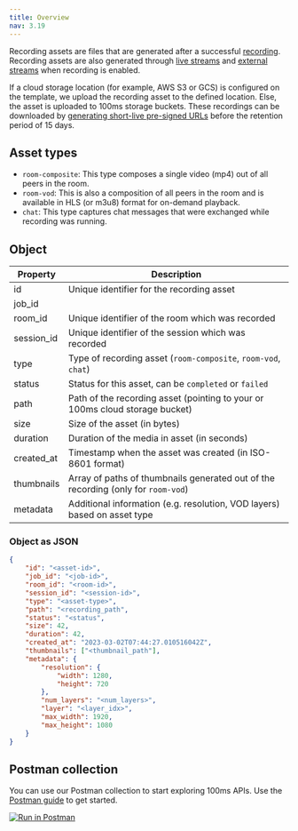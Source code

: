 ```yaml
---
title: Overview
nav: 3.19
---
```


Recording assets are files that are generated after a successful [recording](../recordings/overview). Recording assets are also generated through [live streams](../live-streams/overview) and [external streams](../external-streams/overview) when recording is enabled.

If a cloud storage location (for example, AWS S3 or GCS) is configured on the template, we upload the recording asset to the defined location. Else, the asset is uploaded to 100ms storage buckets. These recordings can be downloaded by [generating short-live pre-signed URLs](./get-presigned-url) before the retention period of 15 days.

<EndpointRequest title="https://api.100ms.live/v2/recording-assets" />

## Asset types

* `room-composite`: This type composes a single video (mp4) out of all peers in the room.
* `room-vod`: This is also a composition of all peers in the room and is available in HLS (or m3u8) format for on-demand playback.
* `chat`: This type captures chat messages that were exchanged while recording was running.

## Object

| Property   | Description                                      |
|------------|--------------------------------------------------|
| id         | Unique identifier for the recording asset        |
| job_id     |         |
| room_id    | Unique identifier of the room which was recorded |
| session_id | Unique identifier of the session which was recorded |
| type      | Type of recording asset (`room-composite`, `room-vod`, `chat`) |
| status    | Status for this asset, can be `completed` or `failed` |
| path      | Path of the recording asset (pointing to your or 100ms cloud storage bucket) |
| size      | Size of the asset (in bytes)  |
| duration  | Duration of the media in asset (in seconds) |
| created_at | Timestamp when the asset was created (in ISO-8601 format) |
| thumbnails | Array of paths of thumbnails generated out of the recording (only for `room-vod`) |
| metadata  | Additional information (e.g. resolution, VOD layers) based on asset type |

### Object as JSON

```json
{
    "id": "<asset-id>",
    "job_id": "<job-id>",
    "room_id": "<room-id>",
    "session_id": "<session-id>",
    "type": "<asset-type>",
    "path": "<recording_path",
    "status": "<status",
    "size": 42,
    "duration": 42,
    "created_at": "2023-03-02T07:44:27.010516042Z",
    "thumbnails": ["<thumbnail_path"],
    "metadata": {
        "resolution": {
            "width": 1280,
            "height": 720
        },
        "num_layers": "<num_layers>",
        "layer": "<layer_idx>",
        "max_width": 1920,
        "max_height": 1080
    }
}
```

## Postman collection

You can use our Postman collection to start exploring 100ms APIs. Use the [Postman guide](/server-side/v2/introduction/postman-guide) to get started.

[![Run in Postman](https://run.pstmn.io/button.svg)](https://god.gw.postman.com/run-collection/22726679-47dcd974-29d5-4965-a35b-bf9b74a8b25a?action=collection%2Ffork&collection-url=entityId%3D22726679-47dcd974-29d5-4965-a35b-bf9b74a8b25a%26entityType%3Dcollection%26workspaceId%3Dd9145dd6-337b-4761-81d6-21a30b4147a2)
